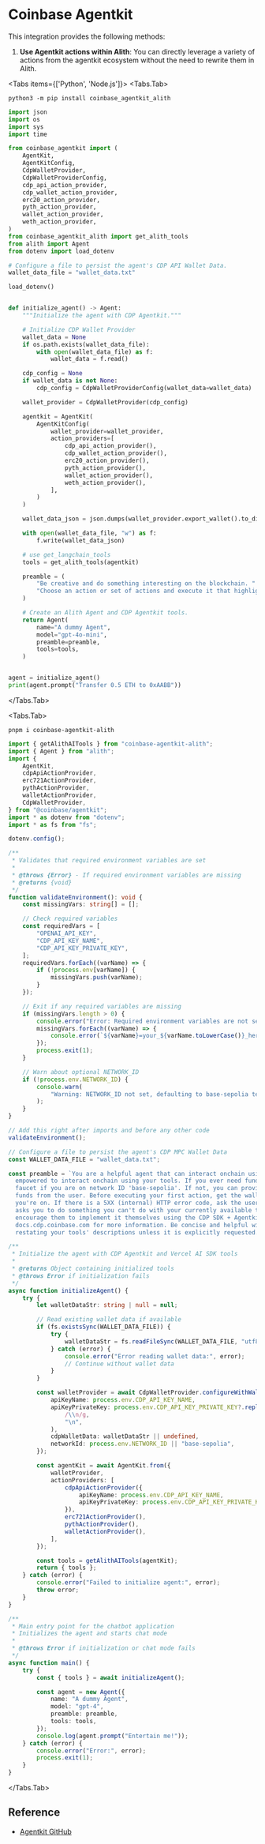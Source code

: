 
# Coinbase Agentkit

This integration provides the following methods:

1. **Use Agentkit actions within Alith**: You can directly leverage a variety of actions from the agentkit ecosystem without the need to rewrite them in Alith.

<Tabs items={['Python', 'Node.js']}>
  <Tabs.Tab>

```shell
python3 -m pip install coinbase_agentkit_alith
```

```python
import json
import os
import sys
import time

from coinbase_agentkit import (
    AgentKit,
    AgentKitConfig,
    CdpWalletProvider,
    CdpWalletProviderConfig,
    cdp_api_action_provider,
    cdp_wallet_action_provider,
    erc20_action_provider,
    pyth_action_provider,
    wallet_action_provider,
    weth_action_provider,
)
from coinbase_agentkit_alith import get_alith_tools
from alith import Agent
from dotenv import load_dotenv

# Configure a file to persist the agent's CDP API Wallet Data.
wallet_data_file = "wallet_data.txt"

load_dotenv()


def initialize_agent() -> Agent:
    """Initialize the agent with CDP Agentkit."""

    # Initialize CDP Wallet Provider
    wallet_data = None
    if os.path.exists(wallet_data_file):
        with open(wallet_data_file) as f:
            wallet_data = f.read()

    cdp_config = None
    if wallet_data is not None:
        cdp_config = CdpWalletProviderConfig(wallet_data=wallet_data)

    wallet_provider = CdpWalletProvider(cdp_config)

    agentkit = AgentKit(
        AgentKitConfig(
            wallet_provider=wallet_provider,
            action_providers=[
                cdp_api_action_provider(),
                cdp_wallet_action_provider(),
                erc20_action_provider(),
                pyth_action_provider(),
                wallet_action_provider(),
                weth_action_provider(),
            ],
        )
    )

    wallet_data_json = json.dumps(wallet_provider.export_wallet().to_dict())

    with open(wallet_data_file, "w") as f:
        f.write(wallet_data_json)

    # use get_langchain_tools
    tools = get_alith_tools(agentkit)

    preamble = (
        "Be creative and do something interesting on the blockchain. "
        "Choose an action or set of actions and execute it that highlights your abilities."
    )

    # Create an Alith Agent and CDP Agentkit tools.
    return Agent(
        name="A dummy Agent",
        model="gpt-4o-mini",
        preamble=preamble,
        tools=tools,
    )


agent = initialize_agent()
print(agent.prompt("Transfer 0.5 ETH to 0xAABB"))
```

  </Tabs.Tab>

  <Tabs.Tab>

```shell
pnpm i coinbase-agentkit-alith
```

```typescript
import { getAlithAITools } from "coinbase-agentkit-alith";
import { Agent } from "alith";
import {
	AgentKit,
	cdpApiActionProvider,
	erc721ActionProvider,
	pythActionProvider,
	walletActionProvider,
	CdpWalletProvider,
} from "@coinbase/agentkit";
import * as dotenv from "dotenv";
import * as fs from "fs";

dotenv.config();

/**
 * Validates that required environment variables are set
 *
 * @throws {Error} - If required environment variables are missing
 * @returns {void}
 */
function validateEnvironment(): void {
	const missingVars: string[] = [];

	// Check required variables
	const requiredVars = [
		"OPENAI_API_KEY",
		"CDP_API_KEY_NAME",
		"CDP_API_KEY_PRIVATE_KEY",
	];
	requiredVars.forEach((varName) => {
		if (!process.env[varName]) {
			missingVars.push(varName);
		}
	});

	// Exit if any required variables are missing
	if (missingVars.length > 0) {
		console.error("Error: Required environment variables are not set");
		missingVars.forEach((varName) => {
			console.error(`${varName}=your_${varName.toLowerCase()}_here`);
		});
		process.exit(1);
	}

	// Warn about optional NETWORK_ID
	if (!process.env.NETWORK_ID) {
		console.warn(
			"Warning: NETWORK_ID not set, defaulting to base-sepolia testnet",
		);
	}
}

// Add this right after imports and before any other code
validateEnvironment();

// Configure a file to persist the agent's CDP MPC Wallet Data
const WALLET_DATA_FILE = "wallet_data.txt";

const preamble = `You are a helpful agent that can interact onchain using the Coinbase Developer Platform AgentKit. You are
  empowered to interact onchain using your tools. If you ever need funds, you can request them from the
  faucet if you are on network ID 'base-sepolia'. If not, you can provide your wallet details and request
  funds from the user. Before executing your first action, get the wallet details to see what network
  you're on. If there is a 5XX (internal) HTTP error code, ask the user to try again later. If someone
  asks you to do something you can't do with your currently available tools, you must say so, and
  encourage them to implement it themselves using the CDP SDK + Agentkit, recommend they go to
  docs.cdp.coinbase.com for more information. Be concise and helpful with your responses. Refrain from
  restating your tools' descriptions unless it is explicitly requested.`;

/**
 * Initialize the agent with CDP Agentkit and Vercel AI SDK tools
 *
 * @returns Object containing initialized tools
 * @throws Error if initialization fails
 */
async function initializeAgent() {
	try {
		let walletDataStr: string | null = null;

		// Read existing wallet data if available
		if (fs.existsSync(WALLET_DATA_FILE)) {
			try {
				walletDataStr = fs.readFileSync(WALLET_DATA_FILE, "utf8");
			} catch (error) {
				console.error("Error reading wallet data:", error);
				// Continue without wallet data
			}
		}

		const walletProvider = await CdpWalletProvider.configureWithWallet({
			apiKeyName: process.env.CDP_API_KEY_NAME,
			apiKeyPrivateKey: process.env.CDP_API_KEY_PRIVATE_KEY?.replace(
				/\\n/g,
				"\n",
			),
			cdpWalletData: walletDataStr || undefined,
			networkId: process.env.NETWORK_ID || "base-sepolia",
		});

		const agentKit = await AgentKit.from({
			walletProvider,
			actionProviders: [
				cdpApiActionProvider({
					apiKeyName: process.env.CDP_API_KEY_NAME,
					apiKeyPrivateKey: process.env.CDP_API_KEY_PRIVATE_KEY,
				}),
				erc721ActionProvider(),
				pythActionProvider(),
				walletActionProvider(),
			],
		});

		const tools = getAlithAITools(agentKit);
		return { tools };
	} catch (error) {
		console.error("Failed to initialize agent:", error);
		throw error;
	}
}

/**
 * Main entry point for the chatbot application
 * Initializes the agent and starts chat mode
 *
 * @throws Error if initialization or chat mode fails
 */
async function main() {
	try {
		const { tools } = await initializeAgent();

		const agent = new Agent({
			name: "A dummy Agent",
			model: "gpt-4",
			preamble: preamble,
			tools: tools,
		});
		console.log(agent.prompt("Entertain me!"));
	} catch (error) {
		console.error("Error:", error);
		process.exit(1);
	}
}
```

  </Tabs.Tab>
</Tabs>

## Reference

- [Agentkit GitHub](https://github.com/coinbase/agentkit)
